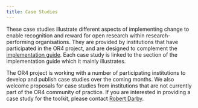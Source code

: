 ```yaml
---
title: Case Studies
---
```


These case studies illustrate different aspects of implementing change to enable recognition and reward for open research within research-performing organisations. They are provided by institutions that have participated in the OR4 project, and are designed to complement the [implementation guide](guide-contents.qmd). Each case study is linked to the section of the implementation guide which it mainly illustrates.

The OR4 project is working with a number of participating institutions to develop and publish case studies over the coming months. We also welcome proposals for case studies from institutions that are not currently part of the OR4 community of practice. If you are interested in providing a case study for the toolkit, please contact [Robert Darby](mailto:r.m.darby@reading.ac.uk). 


